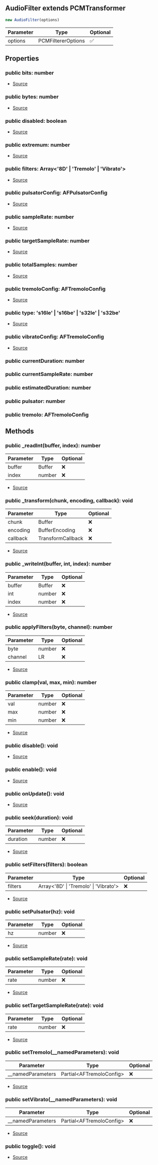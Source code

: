 ## AudioFilter extends PCMTransformer


```typescript
new AudioFilter(options)
```
| Parameter | Type | Optional |
| ----------- | ----------- | ----------- |
| options | PCMFiltererOptions | ✅ |


## Properties
### public bits: number
- [Source](https://github.com/Androz2091/discord-player/blob/97a849a/packages/equalizer/src/utils/PCMTransformer.ts#L13)
### public bytes: number
- [Source](https://github.com/Androz2091/discord-player/blob/97a849a/packages/equalizer/src/utils/PCMTransformer.ts#L14)
### public disabled: boolean
- [Source](https://github.com/Androz2091/discord-player/blob/97a849a/packages/equalizer/src/utils/PCMTransformer.ts#L16)
### public extremum: number
- [Source](https://github.com/Androz2091/discord-player/blob/97a849a/packages/equalizer/src/utils/PCMTransformer.ts#L15)
### public filters: Array\<'8D' \| 'Tremolo' \| 'Vibrato'>
- [Source](https://github.com/Androz2091/discord-player/blob/97a849a/packages/equalizer/src/audio/AudioFilter.ts#L28)
### public pulsatorConfig: AFPulsatorConfig
- [Source](https://github.com/Androz2091/discord-player/blob/97a849a/packages/equalizer/src/audio/AudioFilter.ts#L33)
### public sampleRate: number
- [Source](https://github.com/Androz2091/discord-player/blob/97a849a/packages/equalizer/src/utils/PCMTransformer.ts#L17)
### public targetSampleRate: number
- [Source](https://github.com/Androz2091/discord-player/blob/97a849a/packages/equalizer/src/audio/AudioFilter.ts#L29)
### public totalSamples: number
- [Source](https://github.com/Androz2091/discord-player/blob/97a849a/packages/equalizer/src/audio/AudioFilter.ts#L30)
### public tremoloConfig: AFTremoloConfig
- [Source](https://github.com/Androz2091/discord-player/blob/97a849a/packages/equalizer/src/audio/AudioFilter.ts#L39)
### public type: 's16le' \| 's16be' \| 's32le' \| 's32be'
- [Source](https://github.com/Androz2091/discord-player/blob/97a849a/packages/equalizer/src/utils/PCMTransformer.ts#L12)
### public vibratoConfig: AFTremoloConfig
- [Source](https://github.com/Androz2091/discord-player/blob/97a849a/packages/equalizer/src/audio/AudioFilter.ts#L45)
### public currentDuration: number

### public currentSampleRate: number

### public estimatedDuration: number

### public pulsator: number

### public tremolo: AFTremoloConfig


## Methods
### public _readInt(buffer, index): number
| Parameter | Type | Optional |
| ----------- | ----------- | ----------- |
| buffer | Buffer | ❌ |
| index | number | ❌ |


- [Source](https://github.com/Androz2091/discord-player/blob/97a849a/packages/equalizer/src/utils/PCMTransformer.ts#L62)
### public _transform(chunk, encoding, callback): void
| Parameter | Type | Optional |
| ----------- | ----------- | ----------- |
| chunk | Buffer | ❌ |
| encoding | BufferEncoding | ❌ |
| callback | TransformCallback | ❌ |


- [Source](https://github.com/Androz2091/discord-player/blob/97a849a/packages/equalizer/src/audio/AudioFilter.ts#L123)
### public _writeInt(buffer, int, index): number
| Parameter | Type | Optional |
| ----------- | ----------- | ----------- |
| buffer | Buffer | ❌ |
| int | number | ❌ |
| index | number | ❌ |


- [Source](https://github.com/Androz2091/discord-player/blob/97a849a/packages/equalizer/src/utils/PCMTransformer.ts#L67)
### public applyFilters(byte, channel): number
| Parameter | Type | Optional |
| ----------- | ----------- | ----------- |
| byte | number | ❌ |
| channel | LR | ❌ |


- [Source](https://github.com/Androz2091/discord-player/blob/97a849a/packages/equalizer/src/audio/AudioFilter.ts#L162)
### public clamp(val, max, min): number
| Parameter | Type | Optional |
| ----------- | ----------- | ----------- |
| val | number | ❌ |
| max | number | ❌ |
| min | number | ❌ |


- [Source](https://github.com/Androz2091/discord-player/blob/97a849a/packages/equalizer/src/utils/PCMTransformer.ts#L72)
### public disable(): void
- [Source](https://github.com/Androz2091/discord-player/blob/97a849a/packages/equalizer/src/utils/PCMTransformer.ts#L50)
### public enable(): void
- [Source](https://github.com/Androz2091/discord-player/blob/97a849a/packages/equalizer/src/utils/PCMTransformer.ts#L54)
### public onUpdate(): void
- [Source](https://github.com/Androz2091/discord-player/blob/97a849a/packages/equalizer/src/utils/PCMTransformer.ts#L18)
### public seek(duration): void
| Parameter | Type | Optional |
| ----------- | ----------- | ----------- |
| duration | number | ❌ |


- [Source](https://github.com/Androz2091/discord-player/blob/97a849a/packages/equalizer/src/audio/AudioFilter.ts#L112)
### public setFilters(filters): boolean
| Parameter | Type | Optional |
| ----------- | ----------- | ----------- |
| filters | Array\<'8D' \| 'Tremolo' \| 'Vibrato'> | ❌ |


- [Source](https://github.com/Androz2091/discord-player/blob/97a849a/packages/equalizer/src/audio/AudioFilter.ts#L99)
### public setPulsator(hz): void
| Parameter | Type | Optional |
| ----------- | ----------- | ----------- |
| hz | number | ❌ |


- [Source](https://github.com/Androz2091/discord-player/blob/97a849a/packages/equalizer/src/audio/AudioFilter.ts#L66)
### public setSampleRate(rate): void
| Parameter | Type | Optional |
| ----------- | ----------- | ----------- |
| rate | number | ❌ |


- [Source](https://github.com/Androz2091/discord-player/blob/97a849a/packages/equalizer/src/utils/PCMTransformer.ts#L76)
### public setTargetSampleRate(rate): void
| Parameter | Type | Optional |
| ----------- | ----------- | ----------- |
| rate | number | ❌ |


- [Source](https://github.com/Androz2091/discord-player/blob/97a849a/packages/equalizer/src/audio/AudioFilter.ts#L61)
### public setTremolo(__namedParameters): void
| Parameter | Type | Optional |
| ----------- | ----------- | ----------- |
| __namedParameters | Partial\<AFTremoloConfig> | ❌ |


- [Source](https://github.com/Androz2091/discord-player/blob/97a849a/packages/equalizer/src/audio/AudioFilter.ts#L79)
### public setVibrato(__namedParameters): void
| Parameter | Type | Optional |
| ----------- | ----------- | ----------- |
| __namedParameters | Partial\<AFTremoloConfig> | ❌ |


- [Source](https://github.com/Androz2091/discord-player/blob/97a849a/packages/equalizer/src/audio/AudioFilter.ts#L87)
### public toggle(): void
- [Source](https://github.com/Androz2091/discord-player/blob/97a849a/packages/equalizer/src/utils/PCMTransformer.ts#L58)